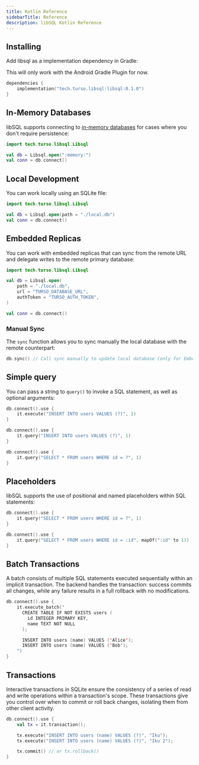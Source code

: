 ```yaml
---
title: Kotlin Reference
sidebarTitle: Reference
description: libSQL Kotlin Reference
---
```


<Snippet file="technical-preview-banner.mdx" />

## Installing

Add libsql as a implementation dependency in Gradle:

<Note>This will only work with the Android Gradle Plugin for now.</Note>

```kotlin
dependencies {
    implementation("tech.turso.libsql:libsql:0.1.0")
}
```

## In-Memory Databases

libSQL supports connecting to [in-memory
databases](https://www.sqlite.org/inmemorydb.html) for cases where you don't
require persistence:

```kotlin
import tech.turso.libsql.Libsql

val db = Libsql.open(":memory:")
val conn = db.connect()
```

## Local Development

You can work locally using an SQLite file:

```kotlin
import tech.turso.libsql.Libsql

val db = Libsql.open(path = "./local.db")
val conn = db.connect()
```

## Embedded Replicas

You can work with embedded replicas that can sync from the remote URL and
delegate writes to the remote primary database:

```kotlin
import tech.turso.libsql.Libsql

val db = Libsql.open(
    path = "./local.db",
    url = "TURSO_DATABASE_URL",
    authToken = "TURSO_AUTH_TOKEN",
)

val conn = db.connect()
```

### Manual Sync

The `sync` function allows you to sync manually the local database with the
remote counterpart:

```kotlin
db.sync() // Call sync manually to update local database (only for EmbeddedReplicaDatabase)
```

## Simple query

You can pass a string to `query()` to invoke a SQL statement, as well as
optional arguments:

<CodeGroup>

```kotlin Execute
db.connect().use {
    it.execute("INSERT INTO users VALUES (?)", 1)
}
```

```kotlin Query
db.connect().use {
    it.query("INSERT INTO users VALUES (?)", 1)
}
```

```kotlin Arguments
db.connect().use {
    it.query("SELECT * FROM users WHERE id = ?", 1)
}
```

</CodeGroup>

## Placeholders

libSQL supports the use of positional and named placeholders within SQL statements:

```kotlin Positional
db.connect().use {
    it.query("SELECT * FROM users WHERE id = ?", 1)
}
```

```kotlin Named
db.connect().use {
    it.query("SELECT * FROM users WHERE id = :id", mapOf(":id" to 1))
}
```

## Batch Transactions

A batch consists of multiple SQL statements executed sequentially within an
implicit transaction. The backend handles the transaction: success commits all
changes, while any failure results in a full rollback with no modifications.

```kotlin
db.connect().use {
    it.execute_batch("
      CREATE TABLE IF NOT EXISTS users (
        id INTEGER PRIMARY KEY,
        name TEXT NOT NULL
      );

      INSERT INTO users (name) VALUES ('Alice');
      INSERT INTO users (name) VALUES ('Bob');
    ")
}
```

## Transactions

Interactive transactions in SQLite ensure the consistency of a series of read
and write operations within a transaction's scope. These transactions give you
control over when to commit or roll back changes, isolating them from other
client activity.

```kotlin
db.connect().use {
    val tx = it.transaction();

    tx.execute("INSERT INTO users (name) VALUES (?)", "Iku");
    tx.execute("INSERT INTO users (name) VALUES (?)", "Iku 2");

    tx.commit() // or tx.rollback()
}
```
